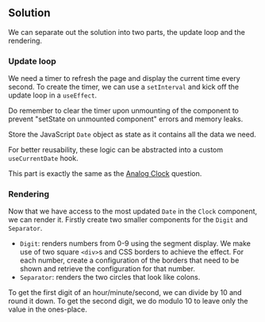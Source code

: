 
## Solution

We can separate out the solution into two parts, the update loop and the rendering.

### Update loop

We need a timer to refresh the page and display the current time every second. To create the timer, we can use a `setInterval` and kick off the update loop in a `useEffect`.

Do remember to clear the timer upon unmounting of the component to prevent "setState on unmounted component" errors and memory leaks.

Store the JavaScript `Date` object as state as it contains all the data we need.

For better reusability, these logic can be abstracted into a custom `useCurrentDate` hook.

This part is exactly the same as the [Analog Clock](/questions/user-interface/analog-clock) question.

### Rendering

Now that we have access to the most updated `Date` in the `Clock` component, we can render it. Firstly create two smaller components for the `Digit` and `Separator`.

- `Digit`: renders numbers from 0-9 using the segment display. We make use of two square `<div>`s and CSS borders to achieve the effect. For each number, create a configuration of the borders that need to be shown and retrieve the configuration for that number.
- `Separator`: renders the two circles that look like colons.

To get the first digit of an hour/minute/second, we can divide by 10 and round it down. To get the second digit, we do modulo 10 to leave only the value in the ones-place.

<TestCases />
<Notes />
